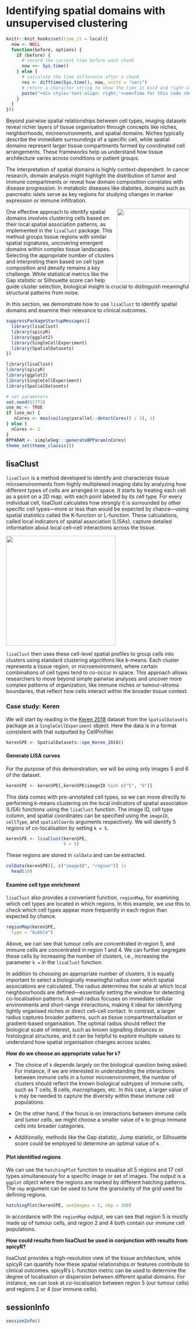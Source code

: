# Identifying spatial domains with unsupervised clustering

```r
knitr::knit_hooks$set(time_it = local({
  now <- NULL
  function(before, options) {
    if (before) {
      # record the current time before each chunk
      now <<- Sys.time()
    } else {
      # calculate the time difference after a chunk
      res <- difftime(Sys.time(), now, units = "secs")
      # return a character string to show the time in bold and right-aligned, with extra spacing
      paste("<div style='text-align: right;'><em>Time for this code chunk to run with ", nCores, "cores: ", round(res, 2), "s</div></em>")
    }
  }
}))
```

Beyond pairwise spatial relationships between cell types, imaging datasets reveal richer layers of tissue organisation through concepts like niches, neighborhoods, microenvironments, and spatial domains. Niches typically describe the immediate surroundings of a specific cell, while spatial domains represent larger tissue compartments formed by coordinated cell arrangements. These frameworks help us understand how tissue architecture varies across conditions or patient groups.

The interpretation of spatial domains is highly context-dependent. In cancer research, domain analysis might highlight the distribution of tumor and immune compartments or reveal how domain composition correlates with disease progression. In metabolic diseases like diabetes, domains such as pancreatic islets serve as key regions for studying changes in marker expression or immune infiltration.

<img src="images/IMC_colon.png" align="right" style="height: 200px; border: 0px"/>

One effective approach to identify spatial domains involves clustering cells based on their local spatial association patterns, as implemented in the `lisaClust` package. This method groups tissue regions with similar spatial signatures, uncovering emergent domains within complex tissue landscapes. Selecting the appropriate number of clusters and interpreting them based on cell type composition and density remains a key challenge. While statistical metrics like the Gap statistic or Silhouette score can help guide cluster selection, biological insight is crucial to distinguish meaningful structural patterns from noise.

In this section, we demonstrate how to use `lisaClust` to identify spatial domains and examine their relevance to clinical outcomes.

```r
suppressPackageStartupMessages({
  library(lisaClust)
  library(spicyR)
  library(ggplot2)
  library(SingleCellExperiment)
  library(SpatialDatasets)
})
```

```r
library(lisaClust)
library(spicyR)
library(ggplot2)
library(SingleCellExperiment)
library(SpatialDatasets)
```

```r
# set parameters
set.seed(51773)
use_mc <- TRUE
if (use_mc) {
   nCores <- max(ceiling(parallel::detectCores() / 2), 1)
} else {
  nCores <- 1
}
BPPARAM <- simpleSeg:::generateBPParam(nCores)
theme_set(theme_classic())
```

## lisaClust

`lisaClust` is a method developed to identify and characterize tissue microenvironments from highly multiplexed imaging data by analyzing how different types of cells are arranged in space. It starts by treating each cell as a point on a 2D map, with each point labeled by its cell type. For every individual cell, lisaClust calculates how strongly it is surrounded by other specific cell types—more or less than would be expected by chance—using spatial statistics called the K-function or L-function. These calculations, called local indicators of spatial association (LISAs), capture detailed information about local cell–cell interactions across the tissue.

<img src="images/lisaClust_fig1.jpg" align="center" style="height: 300px; border: 0px"/>

`lisaClust` then uses these cell-level spatial profiles to group cells into clusters using standard clustering algorithms like k-means. Each cluster represents a tissue region, or microenvironment, where certain combinations of cell types tend to co-occur in space. This approach allows researchers to move beyond simple pairwise analyses and uncover more complex patterns of organization, like immune niches or tumour–stroma boundaries, that reflect how cells interact within the broader tissue context.

### Case study: Keren

We will start by reading in the [Keren 2018](datasets.qmd) dataset from the `SpatialDatasets` package as a `SingleCellExperiment` object. Here the data is in a format consistent with that outputted by CellProfiler.

```r
kerenSPE <- SpatialDatasets::spe_Keren_2018()
```

#### Generate LISA curves

For the purpose of this demonstration, we will be using only images 5 and 6 of the dataset.

```r
kerenSPE <- kerenSPE[,kerenSPE$imageID %in% c("5", "6")]
```

This data comes with pre-annotated cell types, so we can move directly to performing k-means clustering on the local indicators of spatial association (LISA) functions using the `lisaClust` function. The image ID, cell type column, and spatial coordinates can be specified using the `imageID`, `cellType`, and `spatialCoords` arguments respectively. We will identify 5 regions of co-localisation by setting `k = 5`.

```r
kerenSPE <- lisaClust(kerenSPE,
                      k = 5)
```

These regions are stored in `colData` and can be extracted.

```r
colData(kerenSPE)[, c("imageID", "region")] |>
  head(10)
```

#### Examine cell type enrichment

`lisaClust` also provides a convenient function, `regionMap`, for examining which cell types are located in which regions. In this example, we use this to check which cell types appear more frequently in each region than expected by chance.

```r
regionMap(kerenSPE,
  type = "bubble")
```

Above, we can see that tumour cells are concentrated in region 5, and immune cells are concentrated in region 1 and 4. We can further segregate these cells by increasing the number of clusters, i.e., increasing the parameter `k =` in the `lisaClust` function.

In addition to choosing an appropriate number of clusters, it is equally important to select a biologically meaningful radius over which spatial associations are calculated. The radius determines the scale at which local neighbourhoods are defined—essentially setting the window for detecting co-localisation patterns. A small radius focuses on immediate cellular environments and short-range interactions, making it ideal for identifying tightly organised niches or direct cell–cell contact. In contrast, a larger radius captures broader patterns, such as tissue compartmentalisation or gradient-based organisation. The optimal radius should reflect the biological scale of interest, such as known signalling distances or histological structures, and it can be helpful to explore multiple values to understand how spatial organisation changes across scales.

::: {.callout-tip title="Choosing the number of spatial domains"}
**How do we choose an appropriate value for `k`?**

-   The choice of `k` depends largely on the biological question being asked. For instance, if we are interested in understanding the interactions between immune cells in a tumor microenvironment, the number of clusters should reflect the known biological subtypes of immune cells, such as T cells, B cells, macrophages, etc. In this case, a larger value of `k` may be needed to capture the diversity within these immune cell populations.

-   On the other hand, if the focus is on interactions between immune cells and tumor cells, we might choose a smaller value of `k` to group immune cells into broader categories.

-   Additionally, methods like the Gap statistic, Jump statistic, or Silhouette score could be employed to determine an optimal value of `k`.
:::

#### Plot identified regions

We can use the `hatchingPlot` function to visualise all 5 regions and 17 cell types simultaneously for a specific image or set of images. The output is a `ggplot` object where the regions are marked by different hatching patterns. The `nbp` argument can be used to tune the granularity of the grid used for defining regions.

```r
hatchingPlot(kerenSPE, useImages = 5, nbp = 300)
```

In accordance with the `regionMap` output, we can see that region 5 is mostly made up of tumour cells, and region 2 and 4 both contain our immune cell populations.

::: {.callout-tip title="Combining localisation scores with spatial domains"}
**How could results from lisaClust be used in conjunction with results from spicyR?**

lisaClust provides a high-resolution view of the tissue architecture, while spicyR can quantify how these spatial relationships or features contribute to clinical outcomes. spicyR's L-function metric can be used to determine the degree of localisation or dispersion between different spatial domains. For instance, we can look at co-localisation between region 5 (our tumour cells) and regions 2 or 4 (our immune cells).
:::

## sessionInfo

```r
sessionInfo()
```
